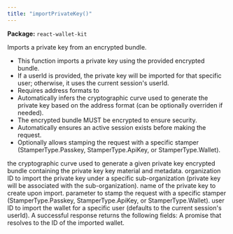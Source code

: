 ```yaml
---
title: "importPrivateKey()"
---
```



<p><strong>Package:</strong> <code>react-wallet-kit</code></p>

<H3Bordered text="Overview" />

Imports a private key from an encrypted bundle.

<ul>
  <li>This function imports a private key using the provided encrypted bundle.</li>
  <li>If a userId is provided, the private key will be imported for that specific user; otherwise, it uses the current session's userId.</li>
  <li>Requires address formats to</li>
  <li>Automatically infers the cryptographic curve used to generate the private key based on the address format (can be optionally overriden if needed).</li>
  <li>The encrypted bundle MUST be encrypted to ensure security.</li>
  <li>Automatically ensures an active session exists before making the request.</li>
  <li>Optionally allows stamping the request with a specific stamper (StamperType.Passkey, StamperType.ApiKey, or StamperType.Wallet).</li>
</ul>

<H3Bordered text="Parameters" />

<ParamField body="params" type='ImportPrivateKeyParams' required={true} >
  <Expandable title="params details">
    <NestedParam parentKey="params" childKey="addressFormats" type='v1AddressFormat[]' required={true}></NestedParam>
    <NestedParam parentKey="params" childKey="curve" type='v1Curve' required={true}>
the cryptographic curve used to generate a given private key
</NestedParam>
    <NestedParam parentKey="params" childKey="encryptedBundle" type='string' required={true}>
encrypted bundle containing the private key key material and metadata.
</NestedParam>
    <NestedParam parentKey="params" childKey="organizationId" type='string' required={false}>
organization ID to import the private key under a specific sub-organization (private key will be associated with the sub-organization).
</NestedParam>
    <NestedParam parentKey="params" childKey="privateKeyName" type='string' required={true}>
name of the private key to create upon import.
</NestedParam>
    <NestedParam parentKey="params" childKey="stampWith" type='StamperType' required={false}>
parameter to stamp the request with a specific stamper (StamperType.Passkey, StamperType.ApiKey, or StamperType.Wallet).
</NestedParam>
    <NestedParam parentKey="params" childKey="userId" type='string' required={false}>
user ID to import the wallet for a specific user (defaults to the current session's userId).
</NestedParam>
  </Expandable>
</ParamField>

<H3Bordered text="Response" />
A successful response returns the following fields:

<ResponseField name="returns" type="string" required={true}>
  A promise that resolves to the ID of the imported wallet.
</ResponseField>
